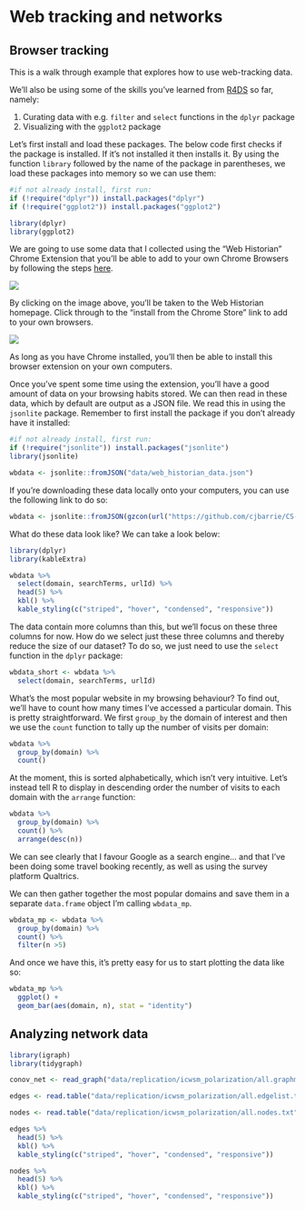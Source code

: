 # Web tracking and networks {.unnumbered}

## Browser tracking

This is a walk through example that explores how to use web-tracking data.

We'll also be using some of the skills you've learned from [R4DS](https://r4ds.had.co.nz/) so far, namely:

1.  Curating data with e.g. `filter` and `select` functions in the `dplyr` package
2.  Visualizing with the `ggplot2` package

Let's first install and load these packages. The below code first checks if the package is installed. If it's not installed it then installs it. By using the function `library` followed by the name of the package in parentheses, we load these packages into memory so we can use them:

```r
#if not already install, first run:
if (!require("dplyr")) install.packages("dplyr")
if (!require("ggplot2")) install.packages("ggplot2")

library(dplyr)
library(ggplot2)
```

We are going to use some data that I collected using the "Web Historian" Chrome Extension that you'll be able to add to your own Chrome Browsers by following the steps [here](https://webhistorian.github.io/edu_edition.html).

[![](images/Screenshot%202022-09-30%20at%2016.53.34.png)](https://webhistorian.github.io/edu_edition.html)

By clicking on the image above, you'll be taken to the Web Historian homepage. Click through to the "install from the Chrome Store" link to add to your own browsers.

[![](images/Screenshot%202022-09-30%20at%2016.53.45.png)](https://chrome.google.com/webstore/detail/web-historian-education-e/chpcblajbmmlbhecpnnadmjmlbhkloji)

As long as you have Chrome installed, you'll then be able to install this browser extension on your own computers.

Once you've spent some time using the extension, you'll have a good amount of data on your browsing habits stored. We can then read in these data, which by default are output as a JSON file. We read this in using the `jsonlite` package. Remember to first install the package if you don't already have it installed:

```r
#if not already install, first run:
if (!require("jsonlite")) install.packages("jsonlite")
library(jsonlite)

wbdata <- jsonlite::fromJSON("data/web_historian_data.json")
```

If you're downloading these data locally onto your computers, you can use the following link to do so:

```r
wbdata <- jsonlite::fromJSON(gzcon(url("https://github.com/cjbarrie/CS-ED/blob/main/data/web_historian_data.json?raw=true")))
```

What do these data look like? We can take a look below:

```r
library(dplyr)
library(kableExtra)

wbdata %>% 
  select(domain, searchTerms, urlId) %>%
  head(5) %>%
  kbl() %>%
  kable_styling(c("striped", "hover", "condensed", "responsive"))
```

The data contain more columns than this, but we'll focus on these three columns for now. How do we select just these three columns and thereby reduce the size of our dataset? To do so, we just need to use the `select` function in the `dplyr` package:

```r
wbdata_short <- wbdata %>% 
  select(domain, searchTerms, urlId)
```

What's the most popular website in my browsing behaviour? To find out, we'll have to count how many times I've accessed a particular domain. This is pretty straightforward. We first `group_by` the domain of interest and then we use the `count` function to tally up the number of visits per domain:

```r
wbdata %>% 
  group_by(domain) %>%
  count() 
```

At the moment, this is sorted alphabetically, which isn't very intuitive. Let's instead tell R to display in descending order the number of visits to each domain with the `arrange` function:

```r
wbdata %>% 
  group_by(domain) %>%
  count() %>%
  arrange(desc(n))
```

We can see clearly that I favour Google as a search engine... and that I've been doing some travel booking recently, as well as using the survey platform Qualtrics.

We can then gather together the most popular domains and save them in a separate `data.frame` object I'm calling `wbdata_mp`.

```r
wbdata_mp <- wbdata %>% 
  group_by(domain) %>%
  count() %>%
  filter(n >5)
```

And once we have this, it's pretty easy for us to start plotting the data like so:

```r
wbdata_mp %>%
  ggplot() +
  geom_bar(aes(domain, n), stat = "identity")
```

## Analyzing network data

```r
library(igraph)
library(tidygraph)

conov_net <- read_graph("data/replication/icwsm_polarization/all.graphml", format = "graphml")

edges <- read.table("data/replication/icwsm_polarization/all.edgelist.txt")

nodes <- read.table("data/replication/icwsm_polarization/all.nodes.txt")

edges %>% 
  head(5) %>%
  kbl() %>%
  kable_styling(c("striped", "hover", "condensed", "responsive"))

nodes %>% 
  head(5) %>%
  kbl() %>%
  kable_styling(c("striped", "hover", "condensed", "responsive"))

```
